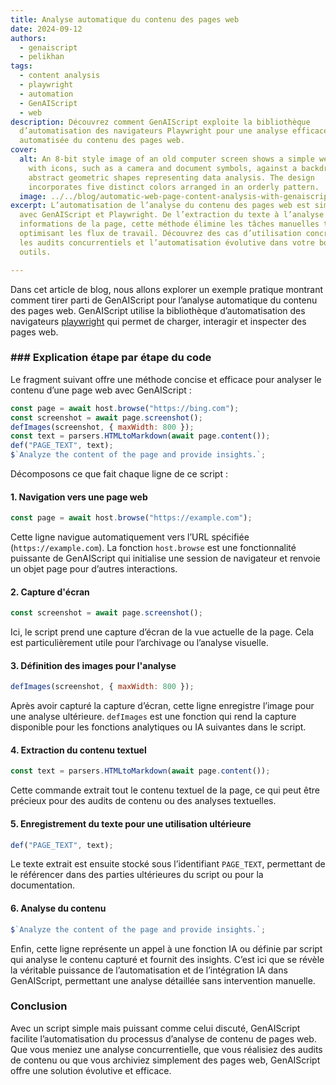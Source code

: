```yaml
---
title: Analyse automatique du contenu des pages web
date: 2024-09-12
authors:
  - genaiscript
  - pelikhan
tags:
  - content analysis
  - playwright
  - automation
  - GenAIScript
  - web
description: Découvrez comment GenAIScript exploite la bibliothèque
  d’automatisation des navigateurs Playwright pour une analyse efficace et
  automatisée du contenu des pages web.
cover:
  alt: An 8-bit style image of an old computer screen shows a simple web browser
    with icons, such as a camera and document symbols, against a backdrop of
    abstract geometric shapes representing data analysis. The design
    incorporates five distinct colors arranged in an orderly pattern.
  image: ../../blog/automatic-web-page-content-analysis-with-genaiscript-.png
excerpt: L’automatisation de l’analyse du contenu des pages web est simplifiée
  avec GenAIScript et Playwright. De l’extraction du texte à l’analyse des
  informations de la page, cette méthode élimine les tâches manuelles tout en
  optimisant les flux de travail. Découvrez des cas d’utilisation concrets pour
  les audits concurrentiels et l’automatisation évolutive dans votre boîte à
  outils.

---
```



<BlogNarration />

Dans cet article de blog, nous allons explorer un exemple pratique montrant comment tirer parti de GenAIScript pour l’analyse automatique du contenu des pages web. GenAIScript utilise la bibliothèque d’automatisation des navigateurs [playwright](https://playwright.dev/) qui permet de charger, interagir et inspecter des pages web.

### ### Explication étape par étape du code

Le fragment suivant offre une méthode concise et efficace pour analyser le contenu d’une page web avec GenAIScript :

```javascript
const page = await host.browse("https://bing.com");
const screenshot = await page.screenshot();
defImages(screenshot, { maxWidth: 800 });
const text = parsers.HTMLtoMarkdown(await page.content());
def("PAGE_TEXT", text);
$`Analyze the content of the page and provide insights.`;
```

Décomposons ce que fait chaque ligne de ce script :

#### 1. Navigation vers une page web

```javascript
const page = await host.browse("https://example.com");
```

Cette ligne navigue automatiquement vers l’URL spécifiée (`https://example.com`). La fonction `host.browse` est une fonctionnalité puissante de GenAIScript qui initialise une session de navigateur et renvoie un objet page pour d’autres interactions.

#### 2. Capture d'écran

```javascript
const screenshot = await page.screenshot();
```

Ici, le script prend une capture d’écran de la vue actuelle de la page. Cela est particulièrement utile pour l’archivage ou l’analyse visuelle.

#### 3. Définition des images pour l'analyse

```javascript
defImages(screenshot, { maxWidth: 800 });
```

Après avoir capturé la capture d’écran, cette ligne enregistre l’image pour une analyse ultérieure. `defImages` est une fonction qui rend la capture disponible pour les fonctions analytiques ou IA suivantes dans le script.

#### 4. Extraction du contenu textuel

```javascript
const text = parsers.HTMLtoMarkdown(await page.content());
```

Cette commande extrait tout le contenu textuel de la page, ce qui peut être précieux pour des audits de contenu ou des analyses textuelles.

#### 5. Enregistrement du texte pour une utilisation ultérieure

```javascript
def("PAGE_TEXT", text);
```

Le texte extrait est ensuite stocké sous l’identifiant `PAGE_TEXT`, permettant de le référencer dans des parties ultérieures du script ou pour la documentation.

#### 6. Analyse du contenu

```javascript
$`Analyze the content of the page and provide insights.`;
```

Enfin, cette ligne représente un appel à une fonction IA ou définie par script qui analyse le contenu capturé et fournit des insights. C’est ici que se révèle la véritable puissance de l’automatisation et de l’intégration IA dans GenAIScript, permettant une analyse détaillée sans intervention manuelle.

### Conclusion

Avec un script simple mais puissant comme celui discuté, GenAIScript facilite l’automatisation du processus d’analyse de contenu de pages web. Que vous meniez une analyse concurrentielle, que vous réalisiez des audits de contenu ou que vous archiviez simplement des pages web, GenAIScript offre une solution évolutive et efficace.
